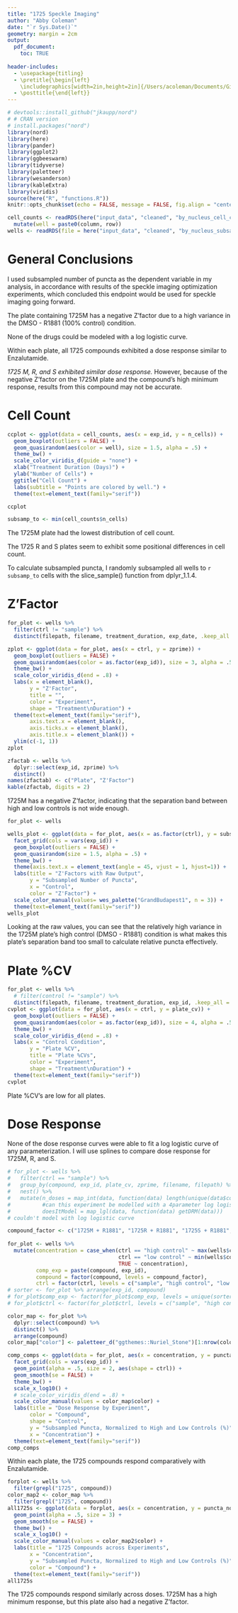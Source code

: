 ```yaml
---
title: "1725 Speckle Imaging"
author: "Abby Coleman"
date: "`r Sys.Date()`"
geometry: margin = 2cm
output: 
  pdf_document:
    toc: TRUE
    
header-includes:
  - \usepackage{titling}
  - \pretitle{\begin{left}
    \includegraphics[width=2in,height=2in]{/Users/acoleman/Documents/GitHub/speckle.imaging/images/Ellison Medical Institute Logo_Bronze.png}\LARGE\\}
  - \posttitle{\end{left}}
---
```


```r
# devtools::install_github("jkaupp/nord")
# # CRAN version
# install.packages("nord")
library(nord)
library(here)
library(pander)
library(ggplot2)
library(ggbeeswarm)
library(tidyverse)
library(paletteer)
library(wesanderson)
library(kableExtra)
library(viridis)
source(here("R", "functions.R"))
knitr::opts_chunk$set(echo = FALSE, message = FALSE, fig.align = "center")
```



```r
cell_counts <- readRDS(here("input_data", "cleaned", "by_nucleus_cell_counts_1725.RDS")) %>%
  mutate(well = paste0(column, row))
wells <- readRDS(file = here("input_data", "cleaned", "by_nucleus_subsamp_1725.RDS"))
```

# General Conclusions

I used subsampled number of puncta as the dependent variable in my analysis, in accordance with results of the speckle imaging optimization experiments, which concluded this endpoint would be used for speckle imaging going forward.

The plate containing 1725M has a negative Z'factor due to a high variance in the DMSO - R1881 (100% control) condition.

None of the drugs could be modeled with a log logistic curve.

Within each plate, all 1725 compounds exhibited a dose response similar to Enzalutamide.

*1725 M, R, and S exhibited similar dose response.* However, because of the negative Z'factor on the 1725M plate and the compound's high minimum response, results from this compound may not be accurate.


# Cell Count

```r
ccplot <- ggplot(data = cell_counts, aes(x = exp_id, y = n_cells)) +
  geom_boxplot(outliers = FALSE) +
  geom_quasirandom(aes(color = well), size = 1.5, alpha = .5) +
  theme_bw() +
  scale_color_viridis_d(guide = "none") +
  xlab("Treatment Duration (Days)") +
  ylab("Number of Cells") +
  ggtitle("Cell Count") +
  labs(subtitle = "Points are colored by well.") +
  theme(text=element_text(family="serif"))

ccplot

subsamp_to <- min(cell_counts$n_cells)
```

The 1725M plate had the lowest distribution of cell count. 

The 1725 R and S plates seem to exhibit some positional differences in cell count.

To calculate subsampled puncta, I randomly subsampled all wells to `r subsamp_to` cells with the slice_sample() function from dplyr_1.1.4.

\newpage

# Z'Factor

```r
for_plot <- wells %>%
  filter(ctrl != "sample") %>%
  distinct(filepath, filename, treatment_duration, exp_date, .keep_all = TRUE)

zplot <- ggplot(data = for_plot, aes(x = ctrl, y = zprime)) +
  geom_boxplot(outliers = FALSE) +
  geom_quasirandom(aes(color = as.factor(exp_id)), size = 3, alpha = .5) +
  theme_bw() +
  scale_color_viridis_d(end = .8) +
  labs(x = element_blank(),
       y = "Z'Factor",
       title = "",
       color = "Experiment",
       shape = "Treatment\nDuration") +
  theme(text=element_text(family="serif"),
       axis.text.x = element_blank(),
       axis.ticks.x = element_blank(),
       axis.title.x = element_blank()) +
  ylim(c(-1, 1))
zplot
```

```r
zfactab <- wells %>%
  dplyr::select(exp_id, zprime) %>%
  distinct()
names(zfactab) <- c("Plate", "Z'Factor")
kable(zfactab, digits = 2)
```

1725M has a negative Z'factor, indicating that the separation band between high and low controls is not wide enough.

```r
for_plot <- wells

wells_plot <- ggplot(data = for_plot, aes(x = as.factor(ctrl), y = subsamp_puncta, color = factor(round(zprime, 2)))) +
  facet_grid(cols = vars(exp_id)) +
  geom_boxplot(outliers = FALSE) +
  geom_quasirandom(size = 1.5, alpha = .5) +
  theme_bw() +
  theme(axis.text.x = element_text(angle = 45, vjust = 1, hjust=1)) +
  labs(title = "Z'Factors with Raw Output",
       y = "Subsampled Number of Puncta",
       x = "Control",
       color = "Z'Factor") +
  scale_color_manual(values= wes_palette("GrandBudapest1", n = 3)) +
  theme(text=element_text(family="serif"))
wells_plot
```

Looking at the raw values, you can see that the relatively high variance in the 1725M plate's high control (DMSO - R1881) condition is what makes this plate's separation band too small to calculate relative puncta effectively.

\newpage

# Plate %CV


```r
for_plot <- wells %>%
  # filter(control != "sample") %>%
  distinct(filepath, filename, treatment_duration, exp_id, .keep_all = TRUE)
cvplot <- ggplot(data = for_plot, aes(x = ctrl, y = plate_cv)) +
  geom_boxplot(outliers = FALSE) +
  geom_quasirandom(aes(color = as.factor(exp_id)), size = 4, alpha = .5) +
  theme_bw() +
  scale_color_viridis_d(end = .8) +
  labs(x = "Control Condition",
       y = "Plate %CV",
       title = "Plate %CVs",
       color = "Experiment",
       shape = "Treatment\nDuration") +
  theme(text=element_text(family="serif"))
cvplot
```

Plate %CV's are low for all plates.

\newpage

# Dose Response

None of the dose response curves were able to fit a log logistic curve of any parameterization. I will use splines to compare dose response for 1725M, R, and S.

```r
# for_plot <- wells %>%
#   filter(ctrl == "sample") %>%
#   group_by(compound, exp_id, plate_cv, zprime, filename, filepath) %>%
#   nest() %>%
#   mutate(n_doses = map_int(data, function(data) length(unique(data$concentration))),
#          #can this experiment be modelled with a 4parameter log logistic dose response curve?
#          doesItModel = map_lgl(data, function(data) getDRM(data)))
# couldn't model with log logistic curve

compound_factor <- c("1725M + R1881", "1725R + R1881", "1725S + R1881", "DMSO + R881", "DMSO - R1881", "Enz + R1881")
  
for_plot <- wells %>%
  mutate(concentration = case_when(ctrl == "high control" ~ max(wells$concentration, na.rm = TRUE),
                                   ctrl == "low control" ~ min(wells$concentration, na.rm = TRUE),
                                   TRUE ~ concentration),
         comp_exp = paste(compound, exp_id),
         compound = factor(compound, levels = compound_factor),
         ctrl = factor(ctrl, levels = c("sample", "high control", "low control")))
# sorter <- for_plot %>% arrange(exp_id, compound)
# for_plot$comp_exp <- factor(for_plot$comp_exp, levels = unique(sorter$comp_exp))
# for_plot$ctrl <- factor(for_plot$ctrl, levels = c("sample", "high control", "low control"))

color_map <- for_plot %>%
  dplyr::select(compound) %>%
  distinct() %>%
  arrange(compound)
color_map["color"] <- paletteer_d("ggthemes::Nuriel_Stone")[1:nrow(color_map)]

comp_comps <- ggplot(data = for_plot, aes(x = concentration, y = puncta_normalized, color = compound)) +
  facet_grid(cols = vars(exp_id)) +
  geom_point(alpha = .5, size = 2, aes(shape = ctrl)) +
  geom_smooth(se = FALSE) +
  theme_bw() +
  scale_x_log10() +
  # scale_color_viridis_d(end = .8) +
  scale_color_manual(values = color_map$color) +
  labs(title = "Dose Response by Experiment",
       color = "Compound",
       shape = "Control",
       y = "Subsampled Puncta, Normalized to High and Low Controls (%)",
       x = "Concentration") +
  theme(text=element_text(family="serif"))
comp_comps
```
Within each plate, the 1725 compounds respond comparatively with Enzalutamide.

```r
forplot <- wells %>%
  filter(grepl("1725", compound))
color_map2 <- color_map %>%
  filter(grepl("1725", compound))
all1725s <- ggplot(data = forplot, aes(x = concentration, y = puncta_normalized, color = compound)) +
  geom_point(alpha = .5, size = 3) +
  geom_smooth(se = FALSE) +
  theme_bw() +
  scale_x_log10() +
  scale_color_manual(values = color_map2$color) +
  labs(title = "1725 Compounds across Experiments",
       x = "Concentration",
       y = "Subsampled Puncta, Normalized to High and Low Controls (%)",
       color = "Compound") +
  theme(text=element_text(family="serif"))
all1725s
```

The 1725 compounds respond similarly across doses. 1725M has a high minimum response, but this plate also had a negative Z'factor.
